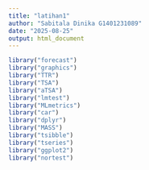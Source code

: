 ```yaml
---
title: "latihan1"
author: "Sabitala Dinika G1401231089"
date: "2025-08-25"
output: html_document
---
```


```r
library("forecast")
library("graphics")
library("TTR")
library("TSA")
library("aTSA")
library("lmtest")
library("MLmetrics")
library("car")
library("dplyr")
library("MASS")
library("tsibble")
library("tseries")
library("ggplot2")
library("nortest")
```

